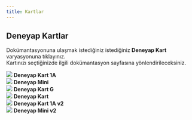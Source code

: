 ```yaml
---
title: Kartlar
---
```


## Deneyap Kartlar

Dokümantasyonuna ulaşmak istediğiniz istediğiniz **Deneyap Kart** varyasyonuna tıklayınız.  
Kartınızı seçtiğinizde ilgili dokümantasyon sayfasına yönlendirileceksiniz.

<div className="grid grid-cols-1 md:grid-cols-2 lg:grid-cols-3 gap-6 mt-6">

  <Card href="/Kartlar/Deneyap Kart 1A">
    <div style={{ display: "flex", alignItems: "center", gap: "12px", whiteSpace: "nowrap" }}>
      <img src="/icons/Deneyap-Kart-1A.png" style={{ width: "70px", height: "70px" }}  />
      <span><b>Deneyap Kart 1A</b></span>
    </div>
  </Card>

  <Card href="/Kartlar/Deneyap Mini">
    <div style={{ display: "flex", alignItems: "center", gap: "2px", whiteSpace: "nowrap" }}>
      <img src="/icons/Deneyap-Mini.png" style={{ width: "70px", height: "70px" }}  />
      <span><b>Deneyap Mini</b></span>
    </div>
  </Card>

  <Card href="/Kartlar/Deneyap Kart G">
    <div style={{ display: "flex", alignItems: "center", gap: "12px", whiteSpace: "nowrap" }}>
      <img src="/icons/Deneyap-Kart-G.png" style={{ width: "70px", height: "70px" }}  />
      <span><b>Deneyap Kart G</b></span>
    </div>
  </Card>

  <Card href="/Kartlar/Deneyap Kart">
    <div style={{ display: "flex", alignItems: "center", gap: "12px", whiteSpace: "nowrap" }}>
      <img src="/icons/Deneyap-Kart.png" style={{ width: "70px", height: "70px" }}  />
      <span><b>Deneyap Kart</b></span>
    </div>
  </Card>

  <Card href="/Kartlar/Deneyap Kart 1A v2">
    <div style={{ display: "flex", alignItems: "center", gap: "12px", whiteSpace: "nowrap" }}>
      <img src="/icons/Deneyap-Kart-1A-v2.png" style={{ width: "70px", height: "70px" }}  />
      <span><b>Deneyap Kart 1A v2</b></span>
    </div>
  </Card>

  <Card href="/Kartlar/Deneyap Mini v2">
    <div style={{ display: "flex", alignItems: "center", gap: "12px", whiteSpace: "nowrap" }}>
      <img src="/icons/Deneyap-Mini-v2.png" style={{ width: "70px", height: "70px" }}  />
      <span><b>Deneyap Mini v2</b></span>
    </div>
  </Card>

</div>
